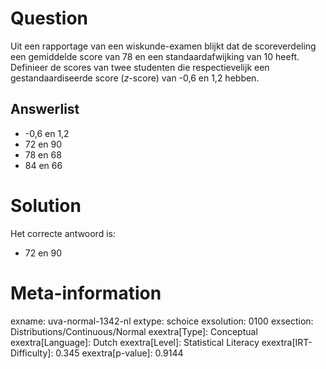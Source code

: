 Question
========

Uit een rapportage van een wiskunde-examen blijkt dat de scoreverdeling
een gemiddelde score van 78 en een standaardafwijking van 10 heeft.
Definieer de scores van twee studenten die respectievelijk een
gestandaardiseerde score (*z*-score) van -0,6 en 1,2 hebben.

Answerlist
----------

* -0,6 en 1,2
* 72 en 90
* 78 en 68
* 84 en 66

Solution
========

Het correcte antwoord is: 

* 72 en 90

Meta-information
================
exname: uva-normal-1342-nl
extype: schoice
exsolution: 0100
exsection: Distributions/Continuous/Normal
exextra[Type]: Conceptual
exextra[Language]: Dutch
exextra[Level]: Statistical Literacy
exextra[IRT-Difficulty]: 0.345
exextra[p-value]: 0.9144
